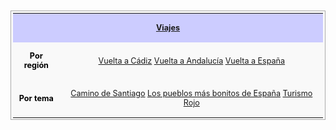 <center>
<table width=100% align=center style="border: 1px solid #aaa; background-color: #f9f9f9; color: black; margin: 10px 0px 10px 0px; padding: 0.2em; font-size: 90%;">
<tr><th colspan=2 align=center style="font-weight: normal;background-color: #ccccff;">'''[[{{:rootpath}}/viajes/viajes|Viajes]]'''</th></tr>
<tr>
<td align=center>'''Por región'''</td>
<td align=center>[[{{:rootpath}}/viajes/vuelta-a-cadiz/vuelta-a-cadiz|Vuelta a Cádiz]]{{o}} [[{{:rootpath}}/viajes/vuelta-a-andalucia/vuelta-a-andalucia|Vuelta a Andalucía]]{{o}} [[{{:rootpath}}/viajes/vuelta-a-espana/vuelta-a-espana|Vuelta a España]]</td>
</tr>
<tr>
<td align=center>'''Por tema'''</td>
<td align=center>[[{{:rootpath}}/viajes/camino-de-santiago|Camino de Santiago]]{{o}} [[{{:rootpath}}/viajes/pueblos-bonitos-espana|Los pueblos más bonitos de España]]{{o}} [[{{:rootpath}}/viajes/turismo-rojo|Turismo Rojo]]</td>
</tr>
</table>
</center>
